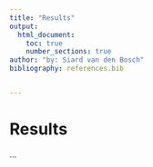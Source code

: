 ```yaml
---
title: "Results"
output:
  html_document:
    toc: true
    number_sections: true
author: "by: Siard van den Bosch"
bibliography: references.bib


---
```


# Results
...
